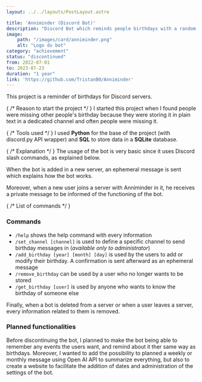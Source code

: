 ```yaml
---
layout: ../../layouts/PostLayout.astro

title: 'Anniminder (Discord Bot)'
description: "Discord Bot which reminds people birthdays with a random sentence in the servers he set his birthday, or can tell the birthday of someone else if asked by another user."
image:
    path: "/images/card/anniminder.png"
    alt: "Logo du bot"
category: "achievement"
status: "discontinued"
from: 2022-07-01
to: 2023-07-23
duration: "1 year"
link: 'https://github.com/TristanB0/Anniminder'
---
```


This project is a reminder of birthdays for Discord servers.


{ /* Reason to start the project */ }
I started this project when I found people were missing other people's birthday because they were storing it in plain text in a dedicated channel and often people were missing it.


{ /* Tools used */ }
I used **Python** for the base of the project (with discord.py API wrapper) and **SQL** to store data in a **SQLite** database.


{ /* Explanation */ }
The usage of the bot is very basic since it uses Discord slash commands, as explained below.

When the bot is added in a new server, an ephemeral message is sent which explains how the bot works.

Moreover, when a new user joins a server with Anniminder in it, he receives a private message to be informed of the functioning of the bot.

{ /* List of commands */ }
### Commands

- `/help` shows the help command with every information
- `/set_channel [channel]` is used to define a specific channel to send birthday messages in (*available only to administrator*)
- `/add_birthday [year] [month] [day]` is used by the users to add or modify their birthday. A confirmation is sent afterward as an ephemeral message
- `/remove_birthday` can be used by a user who no longer wants to be stored
- `/get_birthday [user]` is used by anyone who wants to know the birthday of someone else

Finally, when a bot is deleted from a server or when a user leaves a server, every information related to them is removed.


### Planned functionalities

Before discontinuing the bot, I planned to make the bot being able to remember any events the users want, and remind about it ther same way as birthdays. Moreover, I wanted to add the possibility to planned a weekly or monthly message using Open AI API to summarize everything, but also to create a website to facilitate the addition of dates and administration of the settings of the bot.

